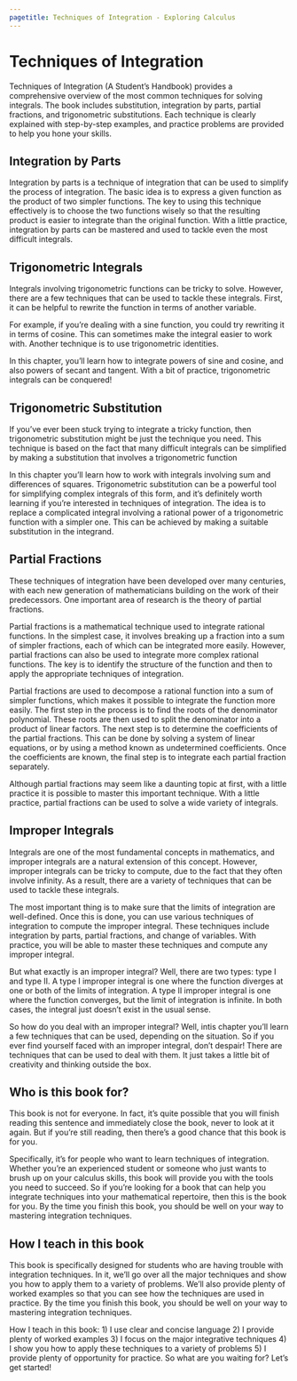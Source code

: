 ```yaml
---
pagetitle: Techniques of Integration - Exploring Calculus
---
```

#  Techniques of Integration


Techniques of Integration (A Student's Handbook) provides a comprehensive overview of the most common techniques for solving integrals. The book includes substitution, integration by parts, partial fractions, and trigonometric substitutions. Each technique is clearly explained with step-by-step examples, and practice problems are provided to help you hone your skills.

## Integration by Parts

Integration by parts is a technique of integration that can be used to simplify the process of integration. The basic idea is to express a given function as the product of two simpler functions. The key to using this technique effectively is to choose the two functions wisely so that the resulting product is easier to integrate than the original function. With a little practice, integration by parts can be mastered and used to tackle even the most difficult integrals.

## Trigonometric Integrals

Integrals involving trigonometric functions can be tricky to solve. However, there are a few techniques that can be used to tackle these integrals. First, it can be helpful to rewrite the function in terms of another variable.

For example, if you're dealing with a sine function, you could try rewriting it in terms of cosine. This can sometimes make the integral easier to work with. Another technique is to use trigonometric identities.

In this chapter, you'll learn how to integrate powers of sine and cosine, and also powers of secant and tangent. With a bit of practice, trigonometric integrals can be conquered!

## Trigonometric Substitution

If you've ever been stuck trying to integrate a tricky function, then trigonometric substitution might be just the technique you need. This technique is based on the fact that many difficult integrals can be simplified by making a substitution that involves a trigonometric function

In this chapter you'll learn how to work with integrals involving sum and differences of squares. Trigonometric substitution can be a powerful tool for simplifying complex integrals of this form, and it's definitely worth learning if you're interested in techniques of integration. The idea is to replace a complicated integral involving a rational power of a trigonometric function with a simpler one. This can be achieved by making a suitable substitution in the integrand. 

## Partial Fractions

These techniques of integration have been developed over many centuries, with each new generation of mathematicians building on the work of their predecessors. One important area of research is the theory of partial fractions.

Partial fractions is a mathematical technique used to integrate rational functions. In the simplest case, it involves breaking up a fraction into a sum of simpler fractions, each of which can be integrated more easily. However, partial fractions can also be used to integrate more complex rational functions. The key is to identify the structure of the function and then to apply the appropriate techniques of integration.

Partial fractions are used to decompose a rational function into a sum of simpler functions, which makes it possible to integrate the function more easily. The first step in the process is to find the roots of the denominator polynomial. These roots are then used to split the denominator into a product of linear factors. The next step is to determine the coefficients of the partial fractions. This can be done by solving a system of linear equations, or by using a method known as undetermined coefficients. Once the coefficients are known, the final step is to integrate each partial fraction separately.

Although partial fractions may seem like a daunting topic at first, with a little practice it is possible to master this important technique. With a little practice, partial fractions can be used to solve a wide variety of integrals.

## Improper Integrals

Integrals are one of the most fundamental concepts in mathematics, and improper integrals are a natural extension of this concept. However, improper integrals can be tricky to compute, due to the fact that they often involve infinity. As a result, there are a variety of techniques that can be used to tackle these integrals.

The most important thing is to make sure that the limits of integration are well-defined. Once this is done, you can use various techniques of integration to compute the improper integral. These techniques include integration by parts, partial fractions, and change of variables. With practice, you will be able to master these techniques and compute any improper integral.

But what exactly is an improper integral? Well, there are two types: type I and type II. A type I improper integral is one where the function diverges at one or both of the limits of integration. A type II improper integral is one where the function converges, but the limit of integration is infinite. In both cases, the integral just doesn't exist in the usual sense.

So how do you deal with an improper integral? Well, intis chapter you'll learn a few techniques that can be used, depending on the situation. So if you ever find yourself faced with an improper integral, don't despair! There are techniques that can be used to deal with them. It just takes a little bit of creativity and thinking outside the box.

## Who is this book for?

This book is not for everyone. In fact, it's quite possible that you will finish reading this sentence and immediately close the book, never to look at it again. But if you're still reading, then there's a good chance that this book is for you.

Specifically, it's for people who want to learn techniques of integration. Whether you're an experienced student or someone who just wants to brush up on your calculus skills, this book will provide you with the tools you need to succeed. So if you're looking for a book that can help you integrate techniques into your mathematical repertoire, then this is the book for you. By the time you finish this book, you should be well on your way to mastering integration techniques.

## How I teach in this book

This book is specifically designed for students who are having trouble with integration techniques. In it, we'll go over all the major techniques and show you how to apply them to a variety of problems. We'll also provide plenty of worked examples so that you can see how the techniques are used in practice. By the time you finish this book, you should be well on your way to mastering integration techniques.

How I teach in this book: 1) I use clear and concise language 2) I provide plenty of worked examples 3) I focus on the major integrative techniques 4) I show you how to apply these techniques to a variety of problems 5) I provide plenty of opportunity for practice. So what are you waiting for? Let's get started!


